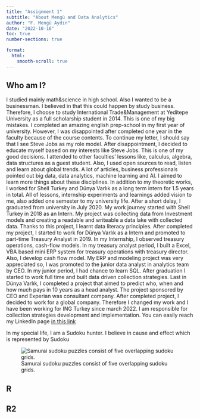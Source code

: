 ```yaml
---
title: "Assignment 1"
subtitle: "About Mengü and Data Analytics"
author: "F. Mengü Aydın"
date: "2022-10-16"
toc: true
number-sections: true

format: 
  html: 
    smooth-scroll: true
---
```


## Who am I?

I studied mainly math&science in high school. Also I wanted to be a businessman. I believed in that this
could happen by study business. Therefore, I choose to study International Trade&Management at
Yeditepe University as a full scholarship student in 2014. This is one of my big mistakes. I completed an amazing english prep-school in my first year of university. However, I was disappointed after completed one year in the faculty because of the course contents. To continue my letter, I should say that I see Steve Jobs as my role model. After disappointment, I decided to educate myself based on my interests like Steve Jobs. This is one of my good decisions. I attended to other faculties’ lessons like, calculus, algebra, data structures as a guest student. Also, I used open sources to read, listen and learn about global trends. A lot of articles, business professionals pointed out big data, data analytics, machine learning and AI. I aimed to learn more things about these disciplines. In addition to my theoretic works, I worked for Shell Turkey and Dünya Varlık as a long term intern for 1.5 years in total. All of lessons, internship experiments and learnings added vision to me, also added one semester to my university life. After a short delay, I graduated from university in July 2020. My work journey started with Shell Turkey in 2018 as an Intern. My project was collecting data from Investment models and creating a readable and writeable a data lake with collected data. Thanks to this project, I learnt data literacy principles. After completed my project, I started to work for Dünya Varlık as a Intern and promoted to part-time Treasury Analyst in 2019. In my Internship, I observed treasury operations, cash-flow models. In my treasury analyst period, I built a Excel, VBA based mini ERP system for treasury operations with treasury director. Also, I develop cash flow model. My ERP and modeling project was very appreciated so, I was promoted to the junior data analyst in analytics team by CEO. In my junior period, I had chance to learn SQL. After graduation I started to work full time and built data driven collection strategies. Last in Dünya Varlık, I completed a project that aimed to predict who, when and how much pays in 10 years as a head analyst. The project sponsored by CEO and Experian was consultant company. After completed project, I decided to work for a global company. Therefore I changed my work and I have been working for ING Turkey since march 2022. I am responsible for collection strategies development and implementation. You can easily reach my LinkedIn page [in this link](https://www.linkedin.com/in/thisismengu/)

In my special life, I am a Sudoku hunter. I believe in cause and effect which is represented by Sudoku

![Samurai sudoku puzzles consist of five overlapping sudoku grids.](img.jpeg)



## R

## R2

